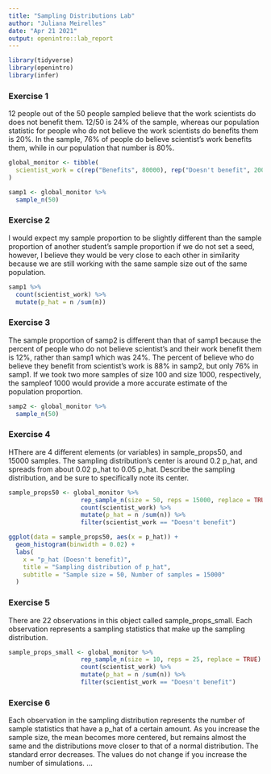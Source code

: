 ```yaml
---
title: "Sampling Distributions Lab"
author: "Juliana Meirelles"
date: "Apr 21 2021"
output: openintro::lab_report
---
```


```r
library(tidyverse)
library(openintro)
library(infer)
```

### Exercise 1

12 people out of the 50 people sampled believe that the work scientists do does not benefit them. 12/50 is 24% of the sample, whereas our population statistic for people who do not believe the work scientists do benefits them is 20%. In the sample, 76% of people do believe scientist's work benefits them, while in our population that number is 80%. 

```r
global_monitor <- tibble(
  scientist_work = c(rep("Benefits", 80000), rep("Doesn't benefit", 20000))
)

samp1 <- global_monitor %>%
  sample_n(50)
```

### Exercise 2

I would expect my sample proportion to be slightly different than the sample proportion of another student's sample proportion if we do not set a seed, however, I believe they would be very close to each other in similarity because we are still working with the same sample size out of the same population.

```r
samp1 %>%
  count(scientist_work) %>%
  mutate(p_hat = n /sum(n))
```

### Exercise 3

The sample proportion of samp2 is different than that of samp1 because the percent of people who do not believe scientist's and their work benefit them is 12%, rather than samp1 which was 24%. The percent of believe who do believe they benefit from scientist's work is 88% in samp2, but only 76% in samp1. If we took two more samples of size 100 and size 1000, respectively, the sampleof 1000 would provide a more accurate estimate of the population proportion.

```r
samp2 <- global_monitor %>%
  sample_n(50)
```

### Exercise 4

HThere are 4 different elements (or variables) in sample_props50, and 15000 samples. The sampling distribution's center is around 0.2 p_hat, and spreads from about 0.02 p_hat to 0.05 p_hat. Describe the sampling distribution, and be sure to specifically note its center.

```r
sample_props50 <- global_monitor %>%
                    rep_sample_n(size = 50, reps = 15000, replace = TRUE) %>%
                    count(scientist_work) %>%
                    mutate(p_hat = n /sum(n)) %>%
                    filter(scientist_work == "Doesn't benefit")

ggplot(data = sample_props50, aes(x = p_hat)) +
  geom_histogram(binwidth = 0.02) +
  labs(
    x = "p_hat (Doesn't benefit)",
    title = "Sampling distribution of p_hat",
    subtitle = "Sample size = 50, Number of samples = 15000"
  )
```

### Exercise 5

There are 22 observations in this object called sample_props_small. Each observation represents a sampling statistics that make up the sampling distribution.

```r
sample_props_small <- global_monitor %>%
                    rep_sample_n(size = 10, reps = 25, replace = TRUE) %>%
                    count(scientist_work) %>%
                    mutate(p_hat = n /sum(n)) %>%
                    filter(scientist_work == "Doesn't benefit")
```

### Exercise 6

Each observation in the sampling distribution represents the number of sample statistics that have a p_hat of a certain amount. As you increase the sample size, the mean becomes more centered, but remains almost the same and the distributions move closer to that of a normal distribution. The standard error decreases. The values do not change if you increase the number of simulations.
...

